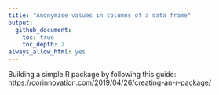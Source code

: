 ```yaml
---
title: "Anonymise values in columns of a data frame"
output:
  github_document:
    toc: true
    toc_depth: 2
always_allow_html: yes
---
```


Building a simple R package by following this guide: https://corinnovation.com/2019/04/26/creating-an-r-package/
